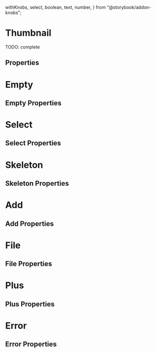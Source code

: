   withKnobs,
  select,
  boolean,
  text,
  number,
} from "@storybook/addon-knobs";



<Meta title="Atomic components/Thumbnail" component={Thumbnail} />

# Thumbnail

TODO: complete

<Preview>
  <Story name="default" parameters={{ decorators: [withKnobs, withA11y] }}>
    <Thumbnail
      aspectRatio={select("aspect ratio", [
        "1-1",
        "16-9",
        "9-16",
        "4-3",
        "3-4",
        "2-1",
        "1-2",
      ])}
      width={number("width", 104)}
      src={select("src", images, images.image1)}
      altText={text("alt text", "Alternative text")}
      loading={boolean("loading", false)}
    />
  </Story>
</Preview>

## Properties

<Props of={Thumbnail} />

# Empty

<Preview>
  <Story name="empty" parameters={{ decorators: [withKnobs, withA11y] }}>
    <Thumbnail.Empty
      aspectRatio={select("aspect ratio", [
        "1-1",
        "16-9",
        "9-16",
        "4-3",
        "3-4",
        "2-1",
        "1-2",
      ])}
      width={number("width", 104)}
      placeholderIcon={CameraIcon}
    />
  </Story>
</Preview>

## Empty Properties

<Props of={Thumbnail.Empty} />

# Select

<Preview>
  <Story name="select0" parameters={{ decorators: [withKnobs, withA11y] }}>
    <Thumbnail.Select
      aspectRatio={select("aspect ratio", [
        "1-1",
        "16-9",
        "9-16",
        "4-3",
        "3-4",
        "2-1",
        "1-2",
      ])}
      width={number("width", 104)}
      src={select("src", images, images.image1)}
      altText={text("alt text", "Alternative text")}
      id="thumbnail-id"
      onSelect={action("onSelect")}
    />
  </Story>
</Preview>

## Select Properties

<Props of={Thumbnail.Select} />

# Skeleton

<Preview>
  <Story name="skeleton" parameters={{ decorators: [withKnobs, withA11y] }}>
    <Thumbnail.Skeleton
      aspectRatio={select("aspect ratio", [
        "1-1",
        "16-9",
        "9-16",
        "4-3",
        "3-4",
        "2-1",
        "1-2",
      ])}
      width={number("width", 104)}
    />
  </Story>
</Preview>

## Skeleton Properties

<Props of={Thumbnail.Skeleton} />

# Add

<Preview>
  <Story name="add" parameters={{ decorators: [withKnobs, withA11y] }}>
    <Thumbnail.Add
      aspectRatio={select("aspect ratio", [
        "1-1",
        "16-9",
        "9-16",
        "4-3",
        "3-4",
        "2-1",
        "1-2",
      ])}
      width={number("width", 104)}
      onClick={action("add")}
      ariaLabel={text("aria label", "aria label")}
      disabled={boolean("disabled", false)}
      helperText={text("helper text", "")}
    />
  </Story>
</Preview>

## Add Properties

<Props of={Thumbnail.Add} />

# File

<Preview>
  <Story name="file" parameters={{ decorators: [withKnobs, withA11y] }}>
    <Thumbnail.File
      aspectRatio={select("aspect ratio", [
        "1-1",
        "16-9",
        "9-16",
        "4-3",
        "3-4",
        "2-1",
        "1-2",
      ])}
      width={number("width", 104)}
      ariaLabel={text("aria label", "aria label")}
      open={boolean("open", false)}
      disabled={boolean("disabled", false)}
      onChange={action("onChange")}
    />
  </Story>
</Preview>

## File Properties

<Props of={Thumbnail.File} />

# Plus

<Preview>
  <Story name="plus" parameters={{ decorators: [withKnobs, withA11y] }}>
    <Thumbnail.Plus
      aspectRatio={select("aspect ratio", [
        "1-1",
        "16-9",
        "9-16",
        "4-3",
        "3-4",
        "2-1",
        "1-2",
      ])}
      width={number("width", 104)}
      src={select("src", images, images.image1)}
      altText={text("alt text", "Alternative text")}
      ariaLabel={text("aria label", "aria label")}
      number={number("number", 5)}
      onClick={action("plus")}
    />
  </Story>
</Preview>

## Plus Properties

<Props of={Thumbnail.Plus} />

# Error

<Preview>
  <Story name="error" parameters={{ decorators: [withKnobs, withA11y] }}>
    <Thumbnail.Error
      aspectRatio={select("aspect ratio", [
        "1-1",
        "16-9",
        "9-16",
        "4-3",
        "3-4",
        "2-1",
        "1-2",
      ])}
      width={number("width", 104)}
      src={select("src", images, images.image1)}
      ariaLabel={text("aria label", "aria label")}
      onClick={action("error")}
      altText={text("alt text", "Alternative text")}
    />
  </Story>
</Preview>

## Error Properties

<Props of={Thumbnail.Error} />
